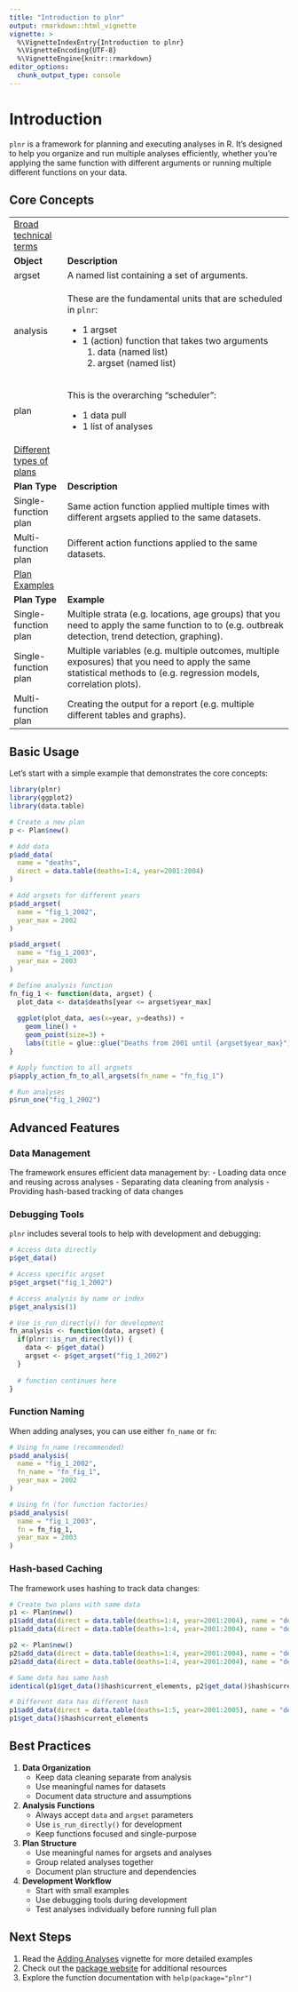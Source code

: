 ```yaml
---
title: "Introduction to plnr"
output: rmarkdown::html_vignette
vignette: >
  %\VignetteIndexEntry{Introduction to plnr}
  %\VignetteEncoding{UTF-8}
  %\VignetteEngine{knitr::rmarkdown}
editor_options: 
  chunk_output_type: console
---
```


# Introduction

`plnr` is a framework for planning and executing analyses in R. It's designed to help you organize and run multiple analyses efficiently, whether you're applying the same function with different arguments or running multiple different functions on your data.

## Core Concepts

+----------------------------------------+---------------------------------------------------------------------------------------------------------------------------------------------------------------------+
| [Broad technical terms]{.underline}    |                                                                                                                                                                     |
+----------------------------------------+---------------------------------------------------------------------------------------------------------------------------------------------------------------------+
| **Object**                             | **Description**                                                                                                                                                     |
+----------------------------------------+---------------------------------------------------------------------------------------------------------------------------------------------------------------------+
| argset                                 | A named list containing a set of arguments.                                                                                                                         |
+----------------------------------------+---------------------------------------------------------------------------------------------------------------------------------------------------------------------+
| analysis                               | These are the fundamental units that are scheduled in `plnr`:                                                                                                       |
|                                        |                                                                                                                                                                     |
|                                        | -   1 argset                                                                                                                                                        |
|                                        | -   1 (action) function that takes two arguments                                                                                                                    |
|                                        |     1.  data (named list)                                                                                                                                           |
|                                        |     2.  argset (named list)                                                                                                                                         |
+----------------------------------------+---------------------------------------------------------------------------------------------------------------------------------------------------------------------+
| plan                                   | This is the overarching "scheduler":                                                                                                                                |
|                                        |                                                                                                                                                                     |
|                                        | -   1 data pull                                                                                                                                                     |
|                                        | -   1 list of analyses                                                                                                                                              |
+----------------------------------------+---------------------------------------------------------------------------------------------------------------------------------------------------------------------+
| [Different types of plans]{.underline} |                                                                                                                                                                     |
+----------------------------------------+---------------------------------------------------------------------------------------------------------------------------------------------------------------------+
| **Plan Type**                          | **Description**                                                                                                                                                     |
+----------------------------------------+---------------------------------------------------------------------------------------------------------------------------------------------------------------------+
| Single-function plan                   | Same action function applied multiple times with different argsets applied to the same datasets.                                                                    |
+----------------------------------------+---------------------------------------------------------------------------------------------------------------------------------------------------------------------+
| Multi-function plan                    | Different action functions applied to the same datasets.                                                                                                            |
+----------------------------------------+---------------------------------------------------------------------------------------------------------------------------------------------------------------------+
| [Plan Examples]{.underline}            |                                                                                                                                                                     |
+----------------------------------------+---------------------------------------------------------------------------------------------------------------------------------------------------------------------+
| **Plan Type**                          | **Example**                                                                                                                                                         |
+----------------------------------------+---------------------------------------------------------------------------------------------------------------------------------------------------------------------+
| Single-function plan                   | Multiple strata (e.g. locations, age groups) that you need to apply the same function to to (e.g. outbreak detection, trend detection, graphing).                   |
+----------------------------------------+---------------------------------------------------------------------------------------------------------------------------------------------------------------------+
| Single-function plan                   | Multiple variables (e.g. multiple outcomes, multiple exposures) that you need to apply the same statistical methods to (e.g. regression models, correlation plots). |
+----------------------------------------+---------------------------------------------------------------------------------------------------------------------------------------------------------------------+
| Multi-function plan                    | Creating the output for a report (e.g. multiple different tables and graphs).                                                                                       |
+----------------------------------------+---------------------------------------------------------------------------------------------------------------------------------------------------------------------+


## Basic Usage

Let's start with a simple example that demonstrates the core concepts:

```r
library(plnr)
library(ggplot2)
library(data.table)

# Create a new plan
p <- Plan$new()

# Add data
p$add_data(
  name = "deaths",
  direct = data.table(deaths=1:4, year=2001:2004)
)

# Add argsets for different years
p$add_argset(
  name = "fig_1_2002",
  year_max = 2002
)

p$add_argset(
  name = "fig_1_2003",
  year_max = 2003
)

# Define analysis function
fn_fig_1 <- function(data, argset) {
  plot_data <- data$deaths[year <= argset$year_max]
  
  ggplot(plot_data, aes(x=year, y=deaths)) +
    geom_line() +
    geom_point(size=3) +
    labs(title = glue::glue("Deaths from 2001 until {argset$year_max}"))
}

# Apply function to all argsets
p$apply_action_fn_to_all_argsets(fn_name = "fn_fig_1")

# Run analyses
p$run_one("fig_1_2002")
```

## Advanced Features

### Data Management

The framework ensures efficient data management by: - Loading data once and reusing across analyses - Separating data cleaning from analysis - Providing hash-based tracking of data changes

### Debugging Tools

`plnr` includes several tools to help with development and debugging:

```r
# Access data directly
p$get_data()

# Access specific argset
p$get_argset("fig_1_2002")

# Access analysis by name or index
p$get_analysis(1)

# Use is_run_directly() for development
fn_analysis <- function(data, argset) {
  if(plnr::is_run_directly()) {
    data <- p$get_data()
    argset <- p$get_argset("fig_1_2002")
  }
  
  # function continues here
}
```

### Function Naming

When adding analyses, you can use either `fn_name` or `fn`:

```r
# Using fn_name (recommended)
p$add_analysis(
  name = "fig_1_2002",
  fn_name = "fn_fig_1",
  year_max = 2002
)

# Using fn (for function factories)
p$add_analysis(
  name = "fig_1_2003",
  fn = fn_fig_1,
  year_max = 2003
)
```

### Hash-based Caching

The framework uses hashing to track data changes:

```r
# Create two plans with same data
p1 <- Plan$new()
p1$add_data(direct = data.table(deaths=1:4, year=2001:2004), name = "deaths")
p1$add_data(direct = data.table(deaths=1:4, year=2001:2004), name = "deaths2")

p2 <- Plan$new()
p2$add_data(direct = data.table(deaths=1:4, year=2001:2004), name = "deaths")
p2$add_data(direct = data.table(deaths=1:4, year=2001:2004), name = "deaths2")

# Same data has same hash
identical(p1$get_data()$hash$current_elements, p2$get_data()$hash$current_elements)

# Different data has different hash
p1$add_data(direct = data.table(deaths=1:5, year=2001:2005), name = "deaths3")
p1$get_data()$hash$current_elements
```

## Best Practices

1.  **Data Organization**
    -   Keep data cleaning separate from analysis
    -   Use meaningful names for datasets
    -   Document data structure and assumptions
2.  **Analysis Functions**
    -   Always accept `data` and `argset` parameters
    -   Use `is_run_directly()` for development
    -   Keep functions focused and single-purpose
3.  **Plan Structure**
    -   Use meaningful names for argsets and analyses
    -   Group related analyses together
    -   Document plan structure and dependencies
4.  **Development Workflow**
    -   Start with small examples
    -   Use debugging tools during development
    -   Test analyses individually before running full plan

## Next Steps

1.  Read the [Adding Analyses](https://www.csids.no/plnr/articles/adding_analyses.html) vignette for more detailed examples
2.  Check out the [package website](https://www.csids.no/plnr/) for additional resources
3.  Explore the function documentation with `help(package="plnr")`
